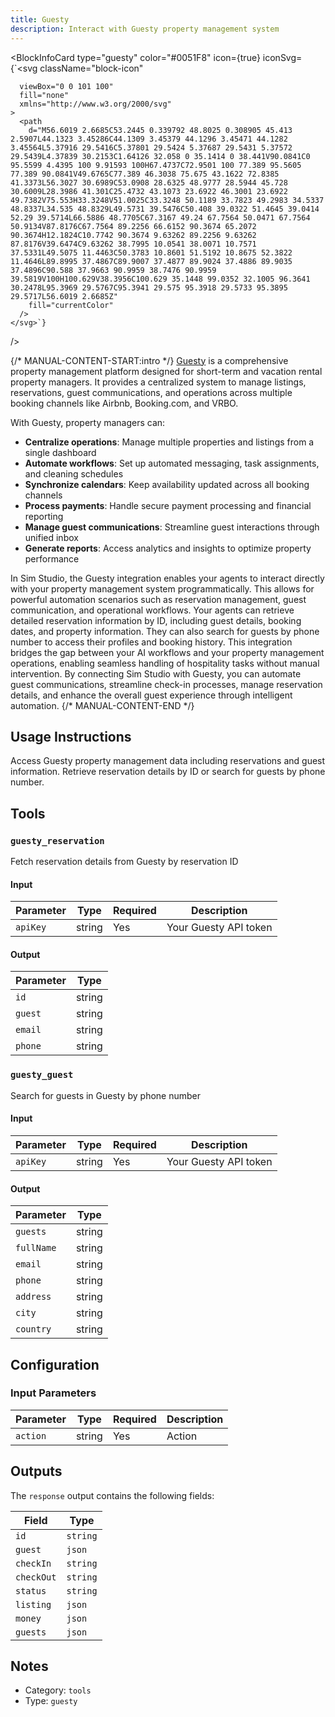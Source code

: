 ```yaml
---
title: Guesty
description: Interact with Guesty property management system
---
```



<BlockInfoCard 
  type="guesty"
  color="#0051F8"
  icon={true}
  iconSvg={`<svg className="block-icon"
      
      
      
      viewBox="0 0 101 100"
      fill="none"
      xmlns="http://www.w3.org/2000/svg"
    >
      <path
        d="M56.6019 2.6685C53.2445 0.339792 48.8025 0.308905 45.413 2.5907L44.1323 3.45286C44.1309 3.45379 44.1296 3.45471 44.1282 3.45564L5.37916 29.5416C5.37801 29.5424 5.37687 29.5431 5.37572 29.5439L4.37839 30.2153C1.64126 32.058 0 35.1414 0 38.441V90.0841C0 95.5599 4.4395 100 9.91593 100H67.4737C72.9501 100 77.389 95.5605 77.389 90.0841V49.6765C77.389 46.3038 75.675 43.1622 72.8385 41.3373L56.3027 30.6989C53.0908 28.6325 48.9777 28.5944 45.728 30.6009L28.3986 41.301C25.4732 43.1073 23.6922 46.3001 23.6922 49.7382V75.553H33.3248V51.0025C33.3248 50.1189 33.7823 49.2983 34.5337 48.8337L34.535 48.8329L49.5731 39.5476C50.408 39.0322 51.4645 39.0414 52.29 39.5714L66.5886 48.7705C67.3167 49.24 67.7564 50.0471 67.7564 50.9134V87.8176C67.7564 89.2256 66.6152 90.3674 65.2072 90.3674H12.1824C10.7742 90.3674 9.63262 89.2256 9.63262 87.8176V39.6474C9.63262 38.7995 10.0541 38.0071 10.7571 37.5331L49.5075 11.4463C50.3783 10.8601 51.5192 10.8675 52.3822 11.4646L89.8995 37.4867C89.9007 37.4877 89.9024 37.4886 89.9035 37.4896C90.588 37.9663 90.9959 38.7476 90.9959 39.5819V100H100.629V38.3956C100.629 35.1448 99.0352 32.1005 96.3641 30.2478L95.3969 29.5767C95.3941 29.575 95.3918 29.5733 95.3895 29.5717L56.6019 2.6685Z"
        fill="currentColor"
      />
    </svg>`}
/>

{/* MANUAL-CONTENT-START:intro */}
[Guesty](https://www.guesty.com) is a comprehensive property management platform designed for short-term and vacation rental property managers. It provides a centralized system to manage listings, reservations, guest communications, and operations across multiple booking channels like Airbnb, Booking.com, and VRBO.

With Guesty, property managers can:

- **Centralize operations**: Manage multiple properties and listings from a single dashboard
- **Automate workflows**: Set up automated messaging, task assignments, and cleaning schedules
- **Synchronize calendars**: Keep availability updated across all booking channels
- **Process payments**: Handle secure payment processing and financial reporting
- **Manage guest communications**: Streamline guest interactions through unified inbox
- **Generate reports**: Access analytics and insights to optimize property performance

In Sim Studio, the Guesty integration enables your agents to interact directly with your property management system programmatically. This allows for powerful automation scenarios such as reservation management, guest communication, and operational workflows. Your agents can retrieve detailed reservation information by ID, including guest details, booking dates, and property information. They can also search for guests by phone number to access their profiles and booking history. This integration bridges the gap between your AI workflows and your property management operations, enabling seamless handling of hospitality tasks without manual intervention. By connecting Sim Studio with Guesty, you can automate guest communications, streamline check-in processes, manage reservation details, and enhance the overall guest experience through intelligent automation.
{/* MANUAL-CONTENT-END */}


## Usage Instructions

Access Guesty property management data including reservations and guest information. Retrieve reservation details by ID or search for guests by phone number.



## Tools

### `guesty_reservation`

Fetch reservation details from Guesty by reservation ID

#### Input

| Parameter | Type | Required | Description |
| --------- | ---- | -------- | ----------- |
| `apiKey` | string | Yes | Your Guesty API token |

#### Output

| Parameter | Type |
| --------- | ---- |
| `id` | string |
| `guest` | string |
| `email` | string |
| `phone` | string |

### `guesty_guest`

Search for guests in Guesty by phone number

#### Input

| Parameter | Type | Required | Description |
| --------- | ---- | -------- | ----------- |
| `apiKey` | string | Yes | Your Guesty API token |

#### Output

| Parameter | Type |
| --------- | ---- |
| `guests` | string |
| `fullName` | string |
| `email` | string |
| `phone` | string |
| `address` | string |
| `city` | string |
| `country` | string |



## Configuration

### Input Parameters

| Parameter | Type | Required | Description | 
| --------- | ---- | -------- | ----------- | 
| `action` | string | Yes | Action |



## Outputs

The `response` output contains the following fields:

| Field | Type |
| ----- | ---- |
| `id` | `string` |
| `guest` | `json` |
| `checkIn` | `string` |
| `checkOut` | `string` |
| `status` | `string` |
| `listing` | `json` |
| `money` | `json` |
| `guests` | `json` |


## Notes

- Category: `tools`
- Type: `guesty`
